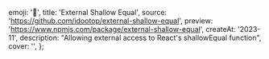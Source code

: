   emoji: '🟰',
  title: 'External Shallow Equal',
  source: 'https://github.com/idootop/external-shallow-equal',
  preview: 'https://www.npmjs.com/package/external-shallow-equal',
  createAt: '2023-11',
  description: "Allowing external access to React's shallowEqual function",
  cover: '',
};
